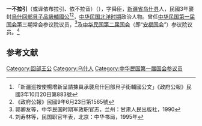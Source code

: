 {{Infobox Officeholder
|姓名=一不拉引
|圖像=File:一不拉引.jpg
|圖像大小=200px
|圖像說明=  
|字    = 
|號    = 
|別名    = 
|出生日期 = 
|出生地點 = 
|逝世日期 = 
|逝世地點 = 
|死因    = 
|墓地    = 
|籍貫    = 
|政黨    = 
|parents  = 
|配偶   =
|伴侶    = 
|relatives  =  
|children  =  
|著作    = 
|past    = 
}}
'''一不拉引'''（或译依布拉引、依不拉音）（{{bd|？||1940年|1月|}}），字舜臣，[[新疆省|新疆省]][[乌什县|乌什县]]人，民國3年襲封[[烏什回部貝子品級輔國公|烏什回部貝子品級輔國公]]<ref>「新疆巡按使楊增新呈請揀員承襲烏什回部貝子街輔國公文」《政府公報》民國3年10月20日第883號</ref><ref>《政府公報》民國9年6月23日第1565號</ref>，[[中华民国|中华民国]][[北洋政府|北洋时期]]政治人物。曾任[[中华民国第一届国会|中华民国第一届国会]]第三期常会参议院议员，<ref>郭卿友等，中华民国时期军政职官志，兰州：甘肃人民出版社，1990</ref>及[[中华民国第二届国会|中华民国第二届国会]]（即“[[安福国会|安福国会]]”）参议院议员。<ref>刘寿林等，民国职官年表，北京：中华书局，1995年</ref>

==参考文献==
{{reflist}}
{{中国政治人物小作品}}
{{中華民國第二屆國會參議院議員}}
[[Category:回部王公|Category:回部王公]]
[[Category:乌什人|Category:乌什人]]
[[Category:中华民国第一届国会参议员|Category:中华民国第一届国会参议员]]